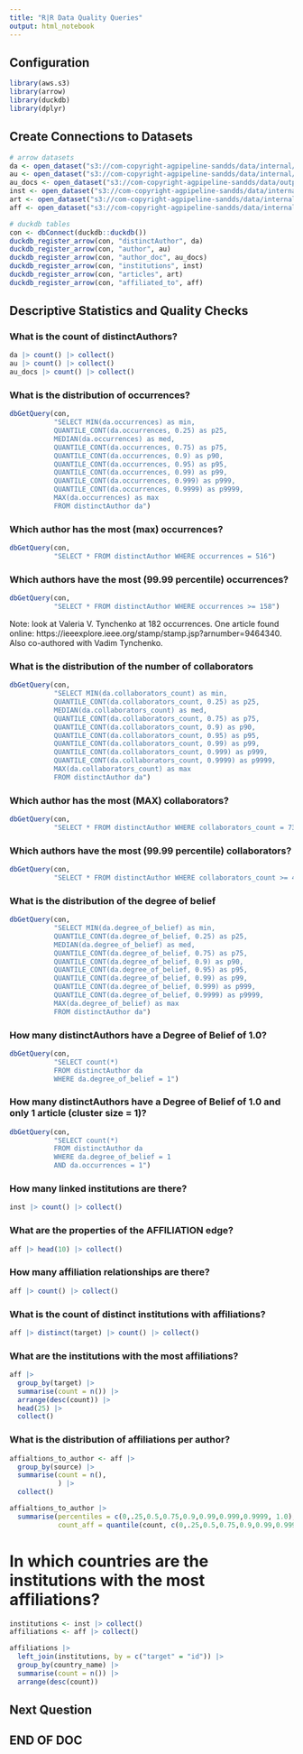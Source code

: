 ```yaml
---
title: "R|R Data Quality Queries"
output: html_notebook
---
```


## Configuration
```r
library(aws.s3)
library(arrow)
library(duckdb)
library(dplyr)
```


##  Create Connections to Datasets
```r
# arrow datasets
da <- open_dataset("s3://com-copyright-agpipeline-sandds/data/internal/parquet/r4r/phyeng/graph/nodes/distinctauthor")
au <- open_dataset("s3://com-copyright-agpipeline-sandds/data/internal/parquet/r4r/phyeng/graph/nodes/author/")
au_docs <- open_dataset("s3://com-copyright-agpipeline-sandds/data/output/phyeng/json/graph/nodes/", format = "json")
inst <- open_dataset("s3://com-copyright-agpipeline-sandds/data/internal/parquet/r4r/phyeng/graph/nodes/linked_institutions/")
art <- open_dataset("s3://com-copyright-agpipeline-sandds/data/internal/parquet/r4r/phyeng/graph/nodes/projected_article/")
aff <- open_dataset("s3://com-copyright-agpipeline-sandds/data/internal/parquet/r4r/phyeng/graph/edges/AFFILIATION/")

# duckdb tables
con <- dbConnect(duckdb::duckdb())
duckdb_register_arrow(con, "distinctAuthor", da)
duckdb_register_arrow(con, "author", au)
duckdb_register_arrow(con, "author_doc", au_docs)
duckdb_register_arrow(con, "institutions", inst)
duckdb_register_arrow(con, "articles", art)
duckdb_register_arrow(con, "affiliated_to", aff)
```


## Descriptive Statistics and Quality Checks
### What is the count of distinctAuthors?
```r
da |> count() |> collect()
au |> count() |> collect()
au_docs |> count() |> collect()
```
### What is the distribution of occurrences?
```r
dbGetQuery(con,
           "SELECT MIN(da.occurrences) as min,
           QUANTILE_CONT(da.occurrences, 0.25) as p25,
           MEDIAN(da.occurrences) as med,
           QUANTILE_CONT(da.occurrences, 0.75) as p75,
           QUANTILE_CONT(da.occurrences, 0.9) as p90,
           QUANTILE_CONT(da.occurrences, 0.95) as p95,
           QUANTILE_CONT(da.occurrences, 0.99) as p99,
           QUANTILE_CONT(da.occurrences, 0.999) as p999,
           QUANTILE_CONT(da.occurrences, 0.9999) as p9999,
           MAX(da.occurrences) as max
           FROM distinctAuthor da")
```
### Which author has the most (max) occurrences?
```r
dbGetQuery(con,
           "SELECT * FROM distinctAuthor WHERE occurrences = 516")
```
### Which authors have the most (99.99 percentile) occurrences?
```r
dbGetQuery(con,
           "SELECT * FROM distinctAuthor WHERE occurrences >= 158")
```
Note: look at Valeria V. Tynchenko at 182 occurrences. One article found online: https://ieeexplore.ieee.org/stamp/stamp.jsp?arnumber=9464340. Also co-authored with Vadim Tynchenko.

### What is the distribution of the number of collaborators
```r
dbGetQuery(con,
           "SELECT MIN(da.collaborators_count) as min,
           QUANTILE_CONT(da.collaborators_count, 0.25) as p25,
           MEDIAN(da.collaborators_count) as med,
           QUANTILE_CONT(da.collaborators_count, 0.75) as p75,
           QUANTILE_CONT(da.collaborators_count, 0.9) as p90,
           QUANTILE_CONT(da.collaborators_count, 0.95) as p95,
           QUANTILE_CONT(da.collaborators_count, 0.99) as p99,
           QUANTILE_CONT(da.collaborators_count, 0.999) as p999,
           QUANTILE_CONT(da.collaborators_count, 0.9999) as p9999,
           MAX(da.collaborators_count) as max
           FROM distinctAuthor da")
```
### Which author has the most (MAX) collaborators?
```r
dbGetQuery(con,
           "SELECT * FROM distinctAuthor WHERE collaborators_count = 7384")
```
### Which authors have the most (99.99 percentile) collaborators?
```r
dbGetQuery(con,
           "SELECT * FROM distinctAuthor WHERE collaborators_count >= 4342")
```
### What is the distribution of the degree of belief
```r
dbGetQuery(con,
           "SELECT MIN(da.degree_of_belief) as min,
           QUANTILE_CONT(da.degree_of_belief, 0.25) as p25,
           MEDIAN(da.degree_of_belief) as med,
           QUANTILE_CONT(da.degree_of_belief, 0.75) as p75,
           QUANTILE_CONT(da.degree_of_belief, 0.9) as p90,
           QUANTILE_CONT(da.degree_of_belief, 0.95) as p95,
           QUANTILE_CONT(da.degree_of_belief, 0.99) as p99,
           QUANTILE_CONT(da.degree_of_belief, 0.999) as p999,
           QUANTILE_CONT(da.degree_of_belief, 0.9999) as p9999,
           MAX(da.degree_of_belief) as max
           FROM distinctAuthor da")
```
### How many distinctAuthors have a Degree of Belief of 1.0?
```r
dbGetQuery(con,
           "SELECT count(*)
           FROM distinctAuthor da
           WHERE da.degree_of_belief = 1")
```
### How many distinctAuthors have a Degree of Belief of 1.0 and only 1 article (cluster size = 1)?
```r
dbGetQuery(con,
           "SELECT count(*)
           FROM distinctAuthor da
           WHERE da.degree_of_belief = 1
           AND da.occurrences = 1")
```
### How many linked institutions are there?
```r
inst |> count() |> collect()
```
### What are the properties of the AFFILIATION edge?
```r
aff |> head(10) |> collect()
```
### How many affiliation relationships are there?
```r
aff |> count() |> collect()
```
### What is the count of distinct institutions with affiliations?
```r
aff |> distinct(target) |> count() |> collect()
```
### What are the institutions with the most affiliations?
```r
aff |>
  group_by(target) |>
  summarise(count = n()) |>
  arrange(desc(count)) |>
  head(25) |>
  collect()


```
### What is the distribution of affiliations per author?
```r
affialtions_to_author <- aff |>
  group_by(source) |>
  summarise(count = n(),
            ) |>
  collect()

affialtions_to_author |>
  summarise(percentiles = c(0,.25,0.5,0.75,0.9,0.99,0.999,0.9999, 1.0),
            count_aff = quantile(count, c(0,.25,0.5,0.75,0.9,0.99,0.999,0.9999, 1.0)))
```
# In which countries are the institutions with the most affiliations?
```r
institutions <- inst |> collect()
affiliations <- aff |> collect()

affiliations |>
  left_join(institutions, by = c("target" = "id")) |>
  group_by(country_name) |>
  summarise(count = n()) |>
  arrange(desc(count))

```

## Next Question


## END OF DOC
